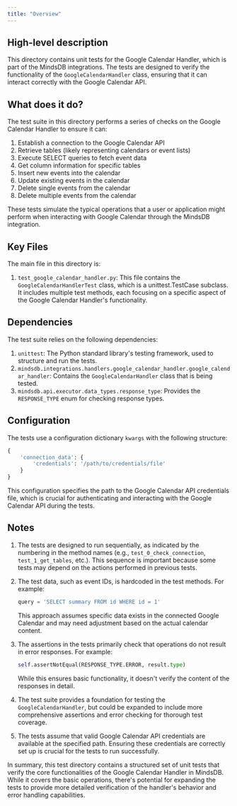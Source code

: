 ```yaml
---
title: "Overview"
---
```


## High-level description
This directory contains unit tests for the Google Calendar Handler, which is part of the MindsDB integrations. The tests are designed to verify the functionality of the `GoogleCalendarHandler` class, ensuring that it can interact correctly with the Google Calendar API.

## What does it do?
The test suite in this directory performs a series of checks on the Google Calendar Handler to ensure it can:

1. Establish a connection to the Google Calendar API
2. Retrieve tables (likely representing calendars or event lists)
3. Execute SELECT queries to fetch event data
4. Get column information for specific tables
5. Insert new events into the calendar
6. Update existing events in the calendar
7. Delete single events from the calendar
8. Delete multiple events from the calendar

These tests simulate the typical operations that a user or application might perform when interacting with Google Calendar through the MindsDB integration.

## Key Files
The main file in this directory is:

1. `test_google_calendar_handler.py`: This file contains the `GoogleCalendarHandlerTest` class, which is a unittest.TestCase subclass. It includes multiple test methods, each focusing on a specific aspect of the Google Calendar Handler's functionality.

## Dependencies
The test suite relies on the following dependencies:

1. `unittest`: The Python standard library's testing framework, used to structure and run the tests.
2. `mindsdb.integrations.handlers.google_calendar_handler.google_calendar_handler`: Contains the `GoogleCalendarHandler` class that is being tested.
3. `mindsdb.api.executor.data_types.response_type`: Provides the `RESPONSE_TYPE` enum for checking response types.

## Configuration
The tests use a configuration dictionary `kwargs` with the following structure:

```python
{
    'connection_data': {
        'credentials': '/path/to/credentials/file'
    }
}
```

This configuration specifies the path to the Google Calendar API credentials file, which is crucial for authenticating and interacting with the Google Calendar API during the tests.

## Notes
1. The tests are designed to run sequentially, as indicated by the numbering in the method names (e.g., `test_0_check_connection`, `test_1_get_tables`, etc.). This sequence is important because some tests may depend on the actions performed in previous tests.

2. The test data, such as event IDs, is hardcoded in the test methods. For example:
   ```python
   query = 'SELECT summary FROM id WHERE id = 1'
   ```
   This approach assumes specific data exists in the connected Google Calendar and may need adjustment based on the actual calendar content.

3. The assertions in the tests primarily check that operations do not result in error responses. For example:
   ```python
   self.assertNotEqual(RESPONSE_TYPE.ERROR, result.type)
   ```
   While this ensures basic functionality, it doesn't verify the content of the responses in detail.

4. The test suite provides a foundation for testing the `GoogleCalendarHandler`, but could be expanded to include more comprehensive assertions and error checking for thorough test coverage.

5. The tests assume that valid Google Calendar API credentials are available at the specified path. Ensuring these credentials are correctly set up is crucial for the tests to run successfully.

In summary, this test directory contains a structured set of unit tests that verify the core functionalities of the Google Calendar Handler in MindsDB. While it covers the basic operations, there's potential for expanding the tests to provide more detailed verification of the handler's behavior and error handling capabilities.